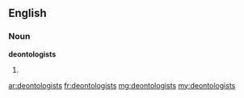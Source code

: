 ==English==

===Noun===
'''deontologists'''

# {{plural of|[[deontologist]]}}

[[ar:deontologists]]
[[fr:deontologists]]
[[mg:deontologists]]
[[my:deontologists]]